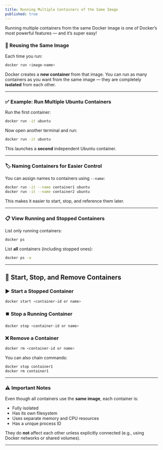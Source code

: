 ```yaml
---
title: Running Multiple Containers of the Same Image
published: true
---
```


Running multiple containers from the same Docker image is one of Docker’s most powerful features — and it’s super easy!


### 🔄 Reusing the Same Image

Each time you run:

```bash
docker run <image-name>
```

Docker creates a **new container** from that image. You can run as many containers as you want from the same image — they are completely **isolated** from each other.

---

### ✅ Example: Run Multiple Ubuntu Containers

Run the first container:

```bash
docker run -it ubuntu
```

Now open another terminal and run:

```bash
docker run -it ubuntu
```

This launches a **second** independent Ubuntu container.

---

### 🏷️ Naming Containers for Easier Control

You can assign names to containers using `--name`:

```bash
docker run -it --name container1 ubuntu
docker run -it --name container2 ubuntu
```

This makes it easier to start, stop, and reference them later.

---

### 📋 View Running and Stopped Containers

List only running containers:

```bash
docker ps
```

List **all** containers (including stopped ones):

```bash
docker ps -a
```

---

## 🔌 Start, Stop, and Remove Containers

### ▶️ Start a Stopped Container

```bash
docker start <container-id or name>
```

### ⏹️ Stop a Running Container

```bash
docker stop <container-id or name>
```

### ❌ Remove a Container

```bash
docker rm <container-id or name>
```

You can also chain commands:

```bash
docker stop container1
docker rm container1
```

---


### ⚠️ Important Notes

Even though all containers use the **same image**, each container is:

* Fully isolated
* Has its own filesystem
* Uses separate memory and CPU resources
* Has a unique process ID

They do **not** affect each other unless explicitly connected (e.g., using Docker networks or shared volumes).

---


